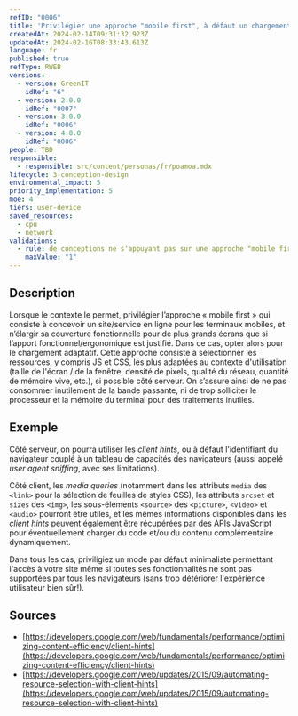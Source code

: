 ```yaml
---
refID: "0006"
title: 'Privilégier une approche "mobile first", à défaut un chargement adaptatif'
createdAt: 2024-02-14T09:31:32.923Z
updatedAt: 2024-02-16T08:33:43.613Z
language: fr
published: true
refType: RWEB
versions:
  - version: GreenIT
    idRef: "6"
  - version: 2.0.0
    idRef: "0007"
  - version: 3.0.0
    idRef: "0006"
  - version: 4.0.0
    idRef: "0006"
people: TBD
responsible:
  - responsible: src/content/personas/fr/poamoa.mdx
lifecycle: 3-conception-design
environmental_impact: 5
priority_implementation: 5
moe: 4
tiers: user-device
saved_resources:
  - cpu
  - network
validations:
  - rule: de conceptions ne s'appuyant pas sur une approche "mobile first"
    maxValue: "1"
---
```


## Description

Lorsque le contexte le permet, privilégier l’approche « mobile first » qui consiste à concevoir un site/service en ligne
pour les terminaux mobiles,
et n’élargir sa couverture fonctionnelle pour de plus grands écrans que si l’apport fonctionnel/ergonomique est justifié.
Dans ce cas, opter alors pour le chargement adaptatif.
Cette approche consiste à sélectionner les ressources, y compris JS et CSS, les plus adaptées au contexte d'utilisation (taille de l'écran / de la fenêtre, densité de pixels, qualité du réseau, quantité de mémoire vive, etc.), si possible côté serveur.
On s’assure ainsi de ne pas consommer inutilement de la bande passante,
ni de trop solliciter le processeur et la mémoire du terminal pour des traitements inutiles.

## Exemple

Côté serveur, on pourra utiliser les _client hints_, ou à défaut l'identifiant du navigateur couplé à un tableau de capacités des navigateurs (aussi appelé _user agent sniffing_, avec ses limitations).

Côté client, les _media queries_ (notamment dans les attributs `media` des `<link>` pour la sélection de feuilles de styles CSS), les attributs `srcset` et `sizes` des `<img>`, les sous-éléments `<source>` des `<picture>`, `<video>` et `<audio>` pourront être utiles, et les mêmes informations disponibles dans les _client hints_ peuvent également être récupérées par des APIs JavaScript pour éventuellement charger du code et/ou du contenu complémentaire dynamiquement.

Dans tous les cas, priviligiez un mode par défaut minimaliste permettant l'accès à votre site même si toutes ses fonctionnalités ne sont pas supportées par tous les navigateurs (sans trop détériorer l'expérience utilisateur bien sûr!).

## Sources

- [https://developers.google.com/web/fundamentals/performance/optimizing-content-efficiency/client-hints](https://developers.google.com/web/fundamentals/performance/optimizing-content-efficiency/client-hints)
- [https://developers.google.com/web/updates/2015/09/automating-resource-selection-with-client-hints](https://developers.google.com/web/updates/2015/09/automating-resource-selection-with-client-hints)
